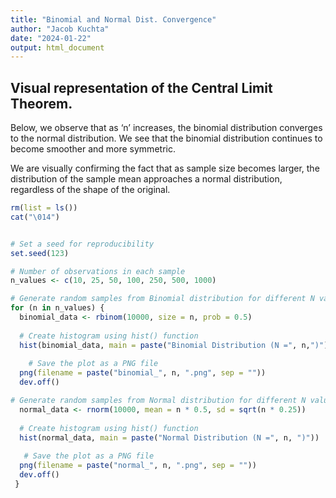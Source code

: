 ---
title: "Binomial and Normal Dist. Convergence"
author: "Jacob Kuchta"
date: "2024-01-22"
output: html_document
---

## Visual representation of the Central Limit Theorem. 

Below, we observe that as 'n' increases, the binomial distribution converges to the normal distribution. We see that
the binomial distribution continues to become smoother and more symmetric.

We are visually confirming the fact that as sample size
becomes larger, the distribution of the sample mean approaches a 
normal distribution, regardless of the shape of the original.



```{r}

rm(list = ls())
cat("\014")


# Set a seed for reproducibility
set.seed(123)

# Number of observations in each sample
n_values <- c(10, 25, 50, 100, 250, 500, 1000)

# Generate random samples from Binomial distribution for different N values
for (n in n_values) {
  binomial_data <- rbinom(10000, size = n, prob = 0.5)
  
  # Create histogram using hist() function
  hist(binomial_data, main = paste("Binomial Distribution (N =", n,")"))
  
    # Save the plot as a PNG file
  png(filename = paste("binomial_", n, ".png", sep = ""))
  dev.off()

# Generate random samples from Normal distribution for different N values
  normal_data <- rnorm(10000, mean = n * 0.5, sd = sqrt(n * 0.25))
  
  # Create histogram using hist() function
  hist(normal_data, main = paste("Normal Distribution (N =", n, ")"))
  
   # Save the plot as a PNG file
  png(filename = paste("normal_", n, ".png", sep = ""))
  dev.off()
 }

```








